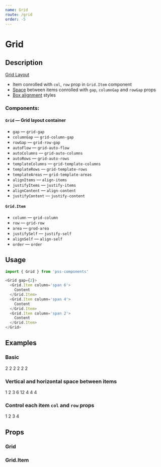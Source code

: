 ```yaml
---
name: Grid
route: /grid
order: -5
---
```




# Grid

## Description

[Grid Layout](https://developer.mozilla.org/en-US/docs/Web/CSS/CSS_Grid_Layout)

- Item conrolled with `col`, `row` prop in `Grid.Item` component
- [Space](https://github.com/exah/pss/blob/master/docs/api.md#space) between items conrolled with `gap`, `columnGap` and `rowGap` props
- [Box alignment](https://rachelandrew.co.uk/css/cheatsheets/box-alignment) styles


### Components:

#### `Grid` — Grid layout container

- `gap` — `grid-gap`
- `columnGap` — `grid-column-gap`
- `rowGap` — `grid-row-gap`
- `autoFlow` — `grid-auto-flow`
- `autoColumns` — `grid-auto-columns`
- `autoRows` — `grid-auto-rows`
- `templateColumns` — `grid-template-columns`
- `templateRows` — `grid-template-rows`
- `templateAreas` — `grid-template-areas`
- `alignItems` — `align-items`
- `justifyItems` — `justify-items`
- `alignContent` — `align-content`
- `justifyContent` — `justify-content`


#### `Grid.Item`

- `column` — `grid-column`
- `row` — `grid-row`
- `area` — `grod-area`
- `justifySelf` — `justify-self`
- `alignSelf` — `align-self`
- `order` — `order`


## Usage

```js
import { Grid } from 'pss-components'
```

```js
<Grid gap={2}>
  <Grid.Item column='span 6'>
    Content
  </Grid.Item>
  <Grid.Item column='span 4'>
    Content
  </Grid.Item>
  <Grid.Item column='span 2'>
    Content
  </Grid.Item>
</Grid>
```


## Examples

### Basic

<Playground>
  <Grid templateColumns='repeat(12, 1fr)' columnGap={1}>
    <Grid.Item column='span 2' pd={1} outline='1px solid'>
        2
    </Grid.Item>
    <Grid.Item column='span 2' pd={1} outline='1px solid'>
        2
    </Grid.Item>
    <Grid.Item column='span 2' pd={1} outline='1px solid'>
        2
    </Grid.Item>
    <Grid.Item column='span 2' pd={1} outline='1px solid'>
        2
    </Grid.Item>
    <Grid.Item column='span 2' pd={1} outline='1px solid'>
        2
    </Grid.Item>
    <Grid.Item column='span 2' pd={1} outline='1px solid'>
        2
    </Grid.Item>
  </Grid>
</Playground>

### Vertical and horizontal space between items

<Playground>
  <Grid templateColumns='repeat(12, 1fr)' gap={1}>
    <Grid.Item column='span 1' pd={1} outline='1px solid'>
        1
    </Grid.Item>
    <Grid.Item column='span 2' pd={1} outline='1px solid'>
        2
    </Grid.Item>
    <Grid.Item column='span 3' pd={1} outline='1px solid'>
        3
    </Grid.Item>
    <Grid.Item column='span 6' pd={1} outline='1px solid'>
        6
    </Grid.Item>
    <Grid.Item column='span 12' pd={1} outline='1px solid'>
        12
    </Grid.Item>
    <Grid.Item column='span 4' pd={1} outline='1px solid'>
        4
    </Grid.Item>
    <Grid.Item column='span 4' pd={1} outline='1px solid'>
        4
    </Grid.Item>
    <Grid.Item column='span 4' pd={1} outline='1px solid'>
        4
    </Grid.Item>
  </Grid>
</Playground>

### Control each item `col` and `row` props

<Playground>
  <Grid templateColumns='repeat(12, 1fr)' gap={1}>
    <Grid.Item row='1' column='1 / span 3' pd={1} outline='1px solid'>
        1
    </Grid.Item>
    <Grid.Item row='2' column='4 / span 3' pd={1} outline='1px solid'>
        2
    </Grid.Item>
    <Grid.Item row='3' column='7 / span 3' pd={1} outline='1px solid'>
        3
    </Grid.Item>
    <Grid.Item row='4' column='10 / span 3' pd={1} outline='1px solid'>
        4
    </Grid.Item>
  </Grid>
</Playground>


## Props

### Grid

<PropsTable of={Grid} />

### Grid.Item

<PropsTable of={Grid.Item} />
